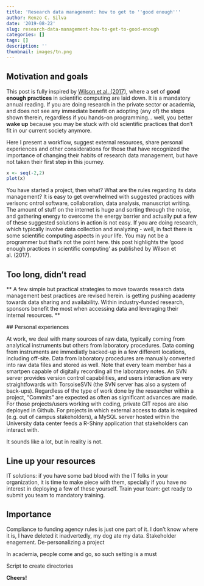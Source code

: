 ```yaml
---
title: 'Research data management: how to get to ''good enough'''
author: Renzo C. Silva
date: '2019-08-22'
slug: research-data-management-how-to-get-to-good-enough
categories: []
tags: []
description: ''
thumbnail: images/tn.png
---
```


## Motivation and goals
  
  This post is fully inspired by [Wilson et al. (2017)](https://doi.org/10.1371/journal.pcbi.1005510), where a set of **good enough practices** in scientific computing are laid down. It is a mandatory annual reading. If you are doing research in the private sector or academia, and does not see any immediate benefit on adopting (any of) the steps shown therein, regardless if you hands-on programming... well, you better **wake up** because you may be stuck with old scientific practices that don't fit in our current society anymore.

Here I present a workflow, suggest external resources, share personal experiences and other considerations for those that have recognized the importance of changing their habits of research data management, but have not taken their first step in this journey. 


```r
x <- seq(-2,2)
plot(x)
```




You have started a project, then what? What are the rules regarding its data management? It is easy to get overwhelmed with suggested practices with verisonc ontrol software, collaboration, data analysis, manuscript writing. The amount of stuff on the internet is huge and sorting through the noise, and gathering energy to overcome the energy barrier and actually put a few of these suggested solutions in action is not easy. If you are doing research, which typically involve data collection and analyzing - well, in fact there is some scientific computing aspects in your life. You may not be a programmer but that's not the point here. this post highlights the 'good enough practices in scientific computing' as published by Wilson et al. (2017).

## Too long, didn't read

** A few simple but practical strategies to move towards research data management best practices are revised herein.   is getting pushing academy towards data sharing and availability. Within industry-funded research, sponsors benefit the most when accessing data and leveraging their internal resources. **
  
  ## Personal experiences
  
  At work, we deal with many sources of raw data, typically coming from analytical instruments but others from laboratory procedures. Data coming from instruments are immediatly backed-up in a few different locations, including off-site. Data from laboratory procedures are manually converted into raw data files and stored as well. Note that every team member has a smartpen capable of digitally recording all the laboratory notes. An SVN server provides version control capabilities, and users interaction are very straightfowards with TorsoiseSVN (the SVN server has also a system of back-ups). Regardless of the type of work done by the researcher within a project, "Commits" are expected as often as significant advances are made. For those projects/users working with coding, private GIT repos are also deployed in Github. For projects in which external access to data is required (e.g. out of campus stakeholders), a MySQL server hosted within the University data center feeds a R-Shiny application that stakeholders can interact with. 

It sounds like a lot, but in reality is not. 





## Line up your resources

IT solutions: if you have some bad blood with the IT folks in your organization, it is time to make piece with them, specially if you have no interest in deploying a few of these yourself.
Train your team: get ready to submit you team to mandatory training. 

## Importance

Compliance to funding agency rules is just one part of it. 
I don't know where it is, I have deleted it inadvertedly, my dog ate my data. 
Stakeholder enagement. 
De-personalizing a project

In academia, people come and go, so such setting is a must


Script to create directories






**Cheers!**


